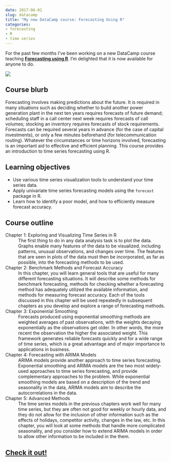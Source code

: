 ```yaml
---
date: 2017-06-01
slug: datacamp
title: "My new DataCamp course: Forecasting Using R"
categories:
- forecasting
- R
- time series
---
```


For the past few months I've been working on a new DataCamp course teaching [**Forecasting using R**](https://www.datacamp.com/courses/forecasting-using-r). I'm delighted that it is now available for anyone to do.<!-- more -->


[![](/img/Datacamp.png)](https://www.datacamp.com/courses/forecasting-using-r)


## Course blurb

Forecasting involves making predictions about the future. It is required in many situations such as deciding whether to build another power generation plant in the next ten years requires forecasts of future demand; scheduling staff in a call center next week requires forecasts of call volumes; stocking an inventory requires forecasts of stock requirements. Forecasts can be required several years in advance (for the case of capital investments), or only a few minutes beforehand (for telecommunication routing). Whatever the circumstances or time horizons involved, forecasting is an important aid to effective and efficient planning. This course provides an introduction to time series forecasting using R.


## Learning objectives

* Use various time series visualization tools to understand your time series data.
* Apply univariate time series forecasting models using the `forecast` package in R.
* Learn how to identify a poor model, and how to efficiently measure forecast accuracy.

## Course outline

Chapter 1: Exploring and Visualizing Time Series in R
: The first thing to do in any data analysis task is to plot the data. Graphs enable many features of the data to be visualized, including patterns, unusual observations, and changes over time. The features that are seen in plots of the data must then be incorporated, as far as possible, into the forecasting methods to be used.

Chapter 2: Benchmark Methods and Forecast Accuracy
: In this chapter, you will learn general tools that are useful for many different forecasting situations. It will describe some methods for benchmark forecasting, methods for checking whether a forecasting method has adequately utilized the available information, and methods for measuring forecast accuracy. Each of the tools discussed in this chapter will be used repeatedly in subsequent chapters as you develop and explore a range of forecasting methods.

Chapter 3: Exponential Smoothing
: Forecasts produced using exponential smoothing methods are weighted averages of past observations, with the weights decaying exponentially as the observations get older. In other words, the more recent the observation the higher the associated weight. This framework generates reliable forecasts quickly and for a wide range of time series, which is a great advantage and of major importance to applications in business.

Chapter 4: Forecasting with ARIMA Models
: ARIMA models provide another approach to time series forecasting. Exponential smoothing and ARIMA models are the two most widely-used approaches to time series forecasting, and provide complementary approaches to the problem. While exponential smoothing models are based on a description of the trend and seasonality in the data, ARIMA models aim to describe the autocorrelations in the data.

Chapter 5: Advanced Methods
: The time series models in the previous chapters work well for many time series, but they are often not good for weekly or hourly data, and they do not allow for the inclusion of other information such as the effects of holidays, competitor activity, changes in the law, etc. In this chapter, you will look at some methods that handle more complicated seasonality, and you consider how to extend ARIMA models in order to allow other information to be included in the them.


## [Check it out!](https://www.datacamp.com/courses/forecasting-using-r)


